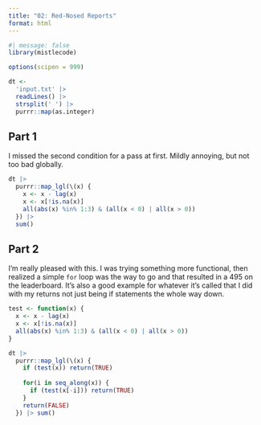 ```yaml
---
title: "02: Red-Nosed Reports"
format: html
---
```


```r
#| message: false
library(mistlecode)

options(scipen = 999)
```

```r
dt <-
  'input.txt' |>
  readLines() |>
  strsplit(' ') |>
  purrr::map(as.integer)
```

## Part 1

I missed the second condition for a pass at first. Mildly annoying, but not too bad globally.

```r
dt |>
  purrr::map_lgl(\(x) {
    x <- x - lag(x)
    x <- x[!is.na(x)]
    all(abs(x) %in% 1:3) & (all(x < 0) | all(x > 0))
  }) |> 
  sum()
```

## Part 2

I'm really pleased with this. I was trying something more functional, then realized a simple `for` loop was the way to go and that resulted in a 495 on the leaderboard. It's also a good example for whatever it's called that I did with my returns not just being if statements the whole way down.

```r
test <- function(x) {
  x <- x - lag(x)
  x <- x[!is.na(x)]
  all(abs(x) %in% 1:3) & (all(x < 0) | all(x > 0))
}

dt |>
  purrr::map_lgl(\(x) {
    if (test(x)) return(TRUE)
    
    for(i in seq_along(x)) {
      if (test(x[-i])) return(TRUE)
    }
    return(FALSE)
  }) |> sum()
```

